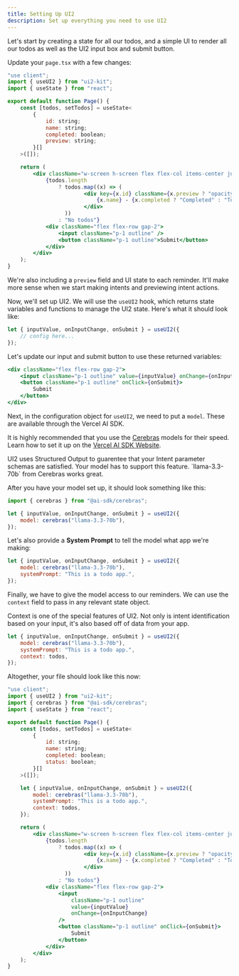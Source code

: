```yaml
---
title: Setting Up UI2
description: Set up everything you need to use UI2
---
```


Let's start by creating a state for all our todos, and a simple UI to render all our todos as well as the UI2 input box and submit button.

Update your `page.tsx` with a few changes:

```jsx
"use client";
import { useUI2 } from "ui2-kit";
import { useState } from "react";

export default function Page() {
	const [todos, setTodos] = useState<
		{
			id: string;
			name: string;
			completed: boolean;
            preview: string;
		}[]
	>([]);

	return (
		<div className="w-screen h-screen flex flex-col items-center justify-between p-4">
			{todos.length
				? todos.map((x) => (
						<div key={x.id} className={x.preview ? "opacity-50" : ""}>
							{x.name} - {x.completed ? "Completed" : "Todo"}
						</div>
				  ))
				: "No todos"}
			<div className="flex flex-row gap-2">
				<input className="p-1 outline" />
				<button className="p-1 outline">Submit</button>
			</div>
		</div>
	);
}
```

We're also including a `preview` field and UI state to each reminder. It'll make more sense when we start making intents and previewing intent actions.

Now, we'll set up UI2. We will use the `useUI2` hook, which returns state variables and functions to manage the UI2 state. Here's what it should look like:

```jsx
let { inputValue, onInputChange, onSubmit } = useUI2({
	// config here...
});
```

Let's update our input and submit button to use these returned variables:

```jsx
<div className="flex flex-row gap-2">
	<input className="p-1 outline" value={inputValue} onChange={onInputChange} />
	<button className="p-1 outline" onClick={onSubmit}>
		Submit
	</button>
</div>
```

Next, in the configuration object for `useUI2`, we need to put a `model`. These are available through the Vercel AI SDK.

It is highly recommended that you use the [Cerebras](https://www.cerebras.ai/)
models for their speed. Learn how to set it up on the [Vercel AI SDK
Website](https://ai-sdk.dev/providers/ai-sdk-providers/cerebras).

<Callout type="warn" title="Structured Output">
UI2 uses Structured Output to guarentee that your Intent parameter schemas are satisfied. Your model has to support this feature. `llama-3.3-70b` from Cerebras works great.
</Callout>

After you have your model set up, it should look something like this:

```jsx
import { cerebras } from "@ai-sdk/cerebras";

let { inputValue, onInputChange, onSubmit } = useUI2({
	model: cerebras("llama-3.3-70b"),
});
```

Let's also provide a **System Prompt** to tell the model what app we're making:

```jsx
let { inputValue, onInputChange, onSubmit } = useUI2({
	model: cerebras("llama-3.3-70b"),
	systemPrompt: "This is a todo app.",
});
```

Finally, we have to give the model access to our reminders. We can use the `context` field to pass in any relevant state object.

<Callout title="Using Context">
	Context is one of the special features of UI2. Not only is intent
	identification based on your input, it's also based off of data from your app.
</Callout>

```jsx
let { inputValue, onInputChange, onSubmit } = useUI2({
	model: cerebras("llama-3.3-70b"),
	systemPrompt: "This is a todo app.",
	context: todos,
});
```

Altogether, your file should look like this now:

```jsx
"use client";
import { useUI2 } from "ui2-kit";
import { cerebras } from "@ai-sdk/cerebras";
import { useState } from "react";

export default function Page() {
	const [todos, setTodos] = useState<
		{
			id: string;
			name: string;
			completed: boolean;
            status: boolean;
		}[]
	>([]);

	let { inputValue, onInputChange, onSubmit } = useUI2({
		model: cerebras("llama-3.3-70b"),
		systemPrompt: "This is a todo app.",
		context: todos,
	});

	return (
		<div className="w-screen h-screen flex flex-col items-center justify-between p-4">
			{todos.length
				? todos.map((x) => (
						<div key={x.id} className={x.preview ? "opacity-50" : ""}>
							{x.name} - {x.completed ? "Completed" : "Todo"}
						</div>
				  ))
				: "No todos"}
			<div className="flex flex-row gap-2">
				<input
					className="p-1 outline"
					value={inputValue}
					onChange={onInputChange}
				/>
				<button className="p-1 outline" onClick={onSubmit}>
					Submit
				</button>
			</div>
		</div>
	);
}
```

